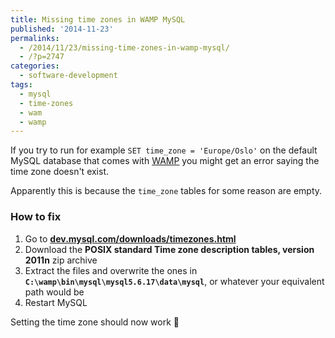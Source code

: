```yaml
---
title: Missing time zones in WAMP MySQL
published: '2014-11-23'
permalinks:
  - /2014/11/23/missing-time-zones-in-wamp-mysql/
  - /?p=2747
categories:
  - software-development
tags:
  - mysql
  - time-zones
  - wam
  - wamp
---
```


If you try to run for example `SET time_zone = 'Europe/Oslo'` on the default MySQL database that comes with <a href="http://www.wampserver.com/en">WAMP</a> you might get an error saying the time zone doesn't exist.

Apparently this is because the `time_zone` tables for some reason are empty.

### How to fix

1. Go to <b><a href="http://dev.mysql.com/downloads/timezones.html">dev.mysql.com/downloads/timezones.html</a></b>
2. Download the <b>POSIX standard Time zone description tables, version 2011n</b> zip archive
3. Extract the files and overwrite the ones in <b>`C:\wamp\bin\mysql\mysql5.6.17\data\mysql`</b>, or whatever your equivalent path would be
4. Restart MySQL

Setting the time zone should now work 🙂
